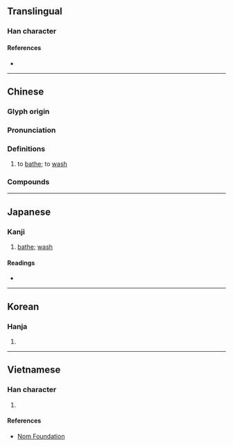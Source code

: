 {{character info/new}}
==Translingual==

===Han character===
{{Han char|rn=85|rad=水|as=13|sn=16|four=36194|canj=ERRD|ids=⿰氵喿}}

====References====
* {{Han ref|kx=0652.400|dkj=18379|dj=1062.290|hdz=31756.050|uh=6FA1|ud=28577|bh=BEFE|bd=48894}}

----

==Chinese==
{{zh-forms}}

===Glyph origin===
{{Han etym}}

===Pronunciation===
{{zh-pron
|m=zǎo
|c=zou2,cou3
|mn=chó
|mc=y
|oc=y
|cat=v
}}

===Definitions===
{{zh-hanzi}}

# to [[bathe]]; to [[wash]]

===Compounds===
{{zh-der|冷水澡|搓澡|擦澡|洗澡|澡堂|澡盆|澡盤|澡豆|澡身浴德|澡雪}}

----

==Japanese==

===Kanji===
{{ja-kanji|grade=|rs=水13}}

# [[bathe]]; [[wash]]

====Readings====
* {{ja-readings|on=[[そう]] (sō)|kun=[[あらう]] (arau)}}

----

==Korean==

===Hanja===
{{ko-hanja|hangeul=조|eumhun=|rv=jo|mr=cho|y=co}}

# {{defn|lang=ko|sort=水13}}

----

==Vietnamese==

===Han character===
{{vi-readings|rs=水13| hanviet = tảo}}

# {{defn|lang=vi|sort=水13}}

====References====
*[http://nomfoundation.org/common/nom_details.php?codepoint=6fa1 Nom Foundation]
